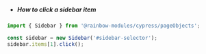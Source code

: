 -   ##### How to click a sidebar item

```js
import { Sidebar } from '@rainbow-modules/cypress/pageObjects';

const sidebar = new Sidebar('#sidebar-selector');
sidebar.items[1].click();
```
